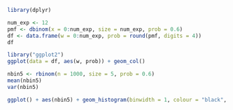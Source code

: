 ```r
library(dplyr)
```

```r
num_exp <- 12
pmf <- dbinom(x = 0:num_exp, size = num_exp, prob = 0.6)
df <- data.frame(w = 0:num_exp, prob = round(pmf, digits = 4))
df
```

```r
library("ggplot2")
ggplot(data = df, aes(w, prob)) + geom_col()
```

```r
nbin5 <- rbinom(n = 1000, size = 5, prob = 0.6)
mean(nbin5)
var(nbin5)
```


```r
ggplot() + aes(nbin5) + geom_histogram(binwidth = 1, colour = "black", fill = "white")
```